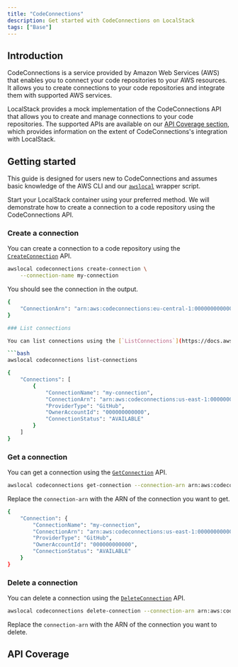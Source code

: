 ```yaml
---
title: "CodeConnections"
description: Get started with CodeConnections on LocalStack
tags: ["Base"]
---
```



## Introduction

CodeConnections is a service provided by Amazon Web Services (AWS) that enables you to connect your code repositories to your AWS resources.
It allows you to create connections to your code repositories and integrate them with supported AWS services.

LocalStack provides a mock implementation of the CodeConnections API that allows you to create and manage connections to your code repositories.
The supported APIs are available on our [API Coverage section](#api-coverage), which provides information on the extent of CodeConnections's integration with LocalStack.

## Getting started

This guide is designed for users new to CodeConnections and assumes basic knowledge of the AWS CLI and our [`awslocal`](https://github.com/localstack/awscli-local) wrapper script.

Start your LocalStack container using your preferred method.
We will demonstrate how to create a connection to a code repository using the CodeConnections API.

### Create a connection

You can create a connection to a code repository using the [`CreateConnection`](https://docs.aws.amazon.com/codeconnections/latest/APIReference/API_CreateConnection.html) API.

```bash
awslocal codeconnections create-connection \
    --connection-name my-connection
```

You should see the connection in the output.

```bash title="Output"
{
    "ConnectionArn": "arn:aws:codeconnections:eu-central-1:000000000000:connection/7c9f0d0b"
}

### List connections

You can list connections using the [`ListConnections`](https://docs.aws.amazon.com/codeconnections/latest/APIReference/API_ListConnections.html) API.

```bash
awslocal codeconnections list-connections
```

```bash title="Output"
{
    "Connections": [
        {
            "ConnectionName": "my-connection",
            "ConnectionArn": "arn:aws:codeconnections:us-east-1:000000000000:connection/023ff7e3",
            "ProviderType": "GitHub",
            "OwnerAccountId": "000000000000",
            "ConnectionStatus": "AVAILABLE"
        }
    ]
}
```

### Get a connection

You can get a connection using the [`GetConnection`](https://docs.aws.amazon.com/codeconnections/latest/APIReference/API_GetConnection.html) API.

```bash
awslocal codeconnections get-connection --connection-arn arn:aws:codeconnections:us-east-1:000000000000:connection/023ff7e3
```

Replace the `connection-arn` with the ARN of the connection you want to get.

```bash title="Output"
{
    "Connection": {
        "ConnectionName": "my-connection",
        "ConnectionArn": "arn:aws:codeconnections:us-east-1:000000000000:connection/023ff7e3",
        "ProviderType": "GitHub",
        "OwnerAccountId": "000000000000",
        "ConnectionStatus": "AVAILABLE"
    }
}
```

### Delete a connection

You can delete a connection using the [`DeleteConnection`](https://docs.aws.amazon.com/codeconnections/latest/APIReference/API_DeleteConnection.html) API.

```bash
awslocal codeconnections delete-connection --connection-arn arn:aws:codeconnections:us-east-1:000000000000:connection/023ff7e3
```

Replace the `connection-arn` with the ARN of the connection you want to delete.

## API Coverage

<FeatureCoverage service="codeconnections" client:load />
